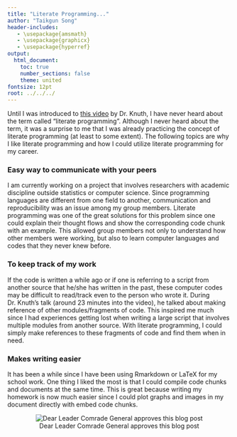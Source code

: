 ```yaml
---
title: "Literate Programming..."
author: "Taikgun Song"
header-includes:
   - \usepackage{amsmath}
   - \usepackage{graphicx}
   - \usepackage{hyperref}
output:
  html_document:
    toc: true
    number_sections: false
    theme: united
fontsize: 12pt
root: ../../../
---
```


Until I was introduced to [this video](https://channel9.msdn.com/Events/useR-international-R-User-conference/useR2016/Literate-Programming) by Dr. Knuth, I have never heard about the term called "literate programming".  Although I never heard about the term, it was a surprise to me that I was already practicing the concept of literate programming (at least to some extent). The following topics are why I like literate programming and how I could utilize literate programming for my career.

### Easy way to communicate with your peers
I am currently working on a project that involves researchers with academic discipline outside statistics or computer science. Since programming languages are different from one field to another, communication and reproducibility was an issue among my group members. Literate programming was one of the great solutions for this problem since one could explain their thought flows and show the corresponding code chunk with an example. This allowed group members not only to understand how other members were working, but also to learn computer languages and codes that they never knew before. 

### To keep track of my work
If the code is written a while ago or if one is referring to a script from another source that he/she has written in the past, these computer codes may be difficult to read/track even to the person who wrote it. During Dr. Knuth's talk (around 23 minutes into the video), he talked about making reference of other modules/fragments of code. This inspired me much since I had experiences getting lost when writing a large script that involves multiple modules from another source. With literate programming, I could simply make references to these fragments of code and find them when in need.

### Makes writing easier
It has been a while since I have been using Rmarkdown or LaTeX for my school work. One thing I liked the most is that I could compile code chunks and documents at the same time. This is great because writing my homework is now much easier since I could plot graphs and images in my document directly with embed code chunks.

<center>
![Dear Leader Comrade General approves this blog post](https://s28.postimg.org/qdeqv13z1/MSP10021cgfc578ahcfbg3i000056ab69d01c30h34b.gif)

</center>
